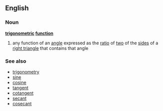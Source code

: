 ==English==
===Noun===
'''[[trigonometric]] [[function]]'''
# any function of an [[angle]] expressed as the [[ratio]] of [[two]] of the [[side]]s of a [[right triangle]] that contains that angle
===See also===
*[[trigonometry]]
*[[sine]]
*[[cosine]]
*[[tangent]]
*[[cotangent]]
*[[secant]]
*[[cosecant]]